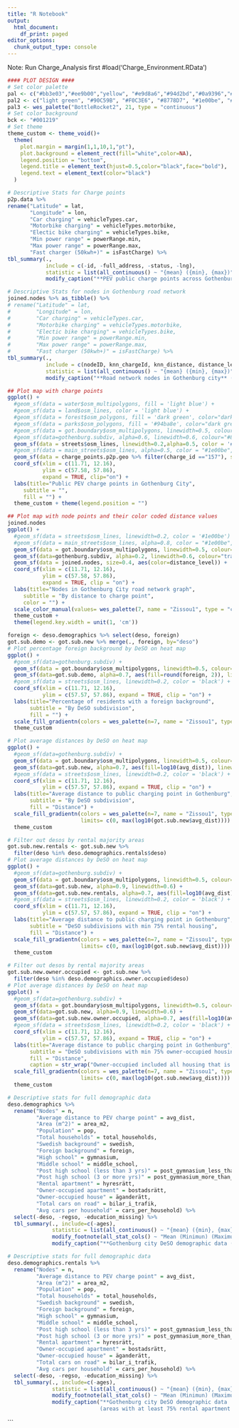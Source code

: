 ```yaml
---
title: "R Notebook"
output:
  html_document:
    df_print: paged
editor_options: 
  chunk_output_type: console
---
```


Note: Run Charge_Analysis first
#load('Charge_Environment.RData')

```r
#### PLOT DESIGN ####
# Set color palette
pal <- c("#bb3e03","#ee9b00","yellow", "#e9d8a6","#94d2bd","#0a9396","#005f73")
pal2 <- c("light green", "#90C59B", "#F0C3E6", "#8778D7", "#1e00be", "#001219")
pal3 <- wes_palette("BottleRocket2", 21, type = "continuous")
# Set color background
bck <- "#001219"
# Set theme 
theme_custom <- theme_void()+
  theme(
    plot.margin = margin(1,1,10,1,"pt"),
    plot.background = element_rect(fill="white",color=NA),
    legend.position = "bottom",
    legend.title = element_text(hjust=0.5,color="black",face="bold"),
    legend.text = element_text(color="black")
  )

```


```r
# Descriptive Stats for Charge points
p2p.data %>%
rename("Latitude" = lat,
       "Longitude" = lon,
       "Car charging" = vehicleTypes.car,
       "Motorbike charging" = vehicleTypes.motorbike,
       "Electic bike charging" = vehicleTypes.bike,
       "Min power range" = powerRange.min,
       "Max power range" = powerRange.max,
       "Fast charger (50kwh+)" = isFastCharge) %>%
tbl_summary(.,
            include = c(-id, -full_address, -status, -lng),
            statistic = list(all_continuous() ~ "{mean} ({min}, {max})")) %>%
            modify_caption("**PEV public charge points across Gothenburg city** (N = {N})")
```

```r
# Descriptive Stats for nodes in Gothenburg road network
joined.nodes %>% as_tibble() %>%
# rename("Latitude" = lat,
#        "Longitude" = lon,
#        "Car charging" = vehicleTypes.car,
#        "Motorbike charging" = vehicleTypes.motorbike,
#        "Electic bike charging" = vehicleTypes.bike,
#        "Min power range" = powerRange.min,
#        "Max power range" = powerRange.max,
#        "Fast charger (50kwh+)" = isFastCharge) %>%
tbl_summary(.,
            include = c(nodeID, knn_chargeId, knn_distance, distance_level),
            statistic = list(all_continuous() ~ "{mean} ({min}, {max})")) %>%
            modify_caption("**Road network nodes in Gothenburg city** (N = {N})")
```


```r
## Plot map with charge points
ggplot() +
  #geom_sf(data = water$osm_multipolygons, fill = 'light blue') + 
  #geom_sf(data = land$osm_lines, color = 'light blue') + 
  #geom_sf(data = forest$osm_polygons, fill = 'dark green', color="dark green") +
  #geom_sf(data = parks$osm_polygons, fill = '#94ba8e', color="dark green") +
  #geom_sf(data = got.boundary$osm_multipolygons, linewidth=0.5, colour="grey") +
  #geom_sf(data=gothenburg.subdiv, alpha=0.6, linewidth=0.6, colour="#8778D7", fill="#90C59B") +
  geom_sf(data = streets$osm_lines, linewidth=0.2,alpha=0.5, color = '#1e00be') +
  #geom_sf(data = main_streets$osm_lines, alpha=0.5, color = "#1e00be", linewidth=0.6) + 
  geom_sf(data = charge_points.p2p.geo %>% filter(charge_id =="157"), size=0.8, color="#1e00be") +
  coord_sf(xlim = c(11.71, 12.16), 
           ylim = c(57.58, 57.86), 
           expand = TRUE, clip="on") +
  labs(title="Public PEV charge points in Gothenburg City",
     subtitle = "",
     fill = "") +
  theme_custom + theme(legend.position = "")
```

```r
## Plot map with node points and their color coded distance values
joined.nodes
ggplot() +
  #geom_sf(data = streets$osm_lines, linewidth=0.2, color = '#1e00be') +
  #geom_sf(data = main_streets$osm_lines, alpha=0.8, color = "#1e00be", linewidth=0.6) + 
  geom_sf(data = got.boundary$osm_multipolygons, linewidth=0.5, colour="grey") +
  geom_sf(data=gothenburg.subdiv, alpha=0.2, linewidth=0.6, colour="transparent", fill="#90C59B")+
  geom_sf(data = joined.nodes, size=0.4, aes(color=distance_level)) +
  coord_sf(xlim = c(11.71, 12.16), 
           ylim = c(57.58, 57.86), 
           expand = TRUE, clip = "on") +
  labs(title="Nodes in Gothenburg City road network graph",
     subtitle = "By distance to charge point",
     color = "") +
  scale_color_manual(values= wes_palette(7, name = "Zissou1", type = "continuous")) +
  theme_custom + 
  theme(legend.key.width = unit(1, 'cm'))
```

```r
foreign <- deso.demographics %>% select(deso, foreign)
got.sub.demo <- got.sub.new %>% merge(., foreign, by="deso")
# Plot percentage foreign background by DeSO on heat map
ggplot() +
  #geom_sf(data=gothenburg.subdiv) +
  geom_sf(data = got.boundary$osm_multipolygons, linewidth=0.5, colour="grey") +
  geom_sf(data=got.sub.demo, alpha=0.7, aes(fill=round(foreign, 2)), linewidth=0.8) +
  #geom_sf(data = streets$osm_lines, linewidth=0.2, color = 'black') +
  coord_sf(xlim = c(11.71, 12.16), 
           ylim = c(57.57, 57.86), expand = TRUE, clip = "on") +
  labs(title="Percentage of residents with a foreign background",
       subtitle = "By DeSO subdivision",
       fill = "") +
  scale_fill_gradientn(colors = wes_palette(n=7, name = "Zissou1", type = "continuous")) +
  theme_custom
```

```r
# Plot average distances by DeSO on heat map
ggplot() +
  #geom_sf(data=gothenburg.subdiv) +
  geom_sf(data = got.boundary$osm_multipolygons, linewidth=0.5, colour="grey") +
  geom_sf(data=got.sub.new, alpha=0.7, aes(fill=log10(avg_dist)), linewidth=0.8) +
  #geom_sf(data = streets$osm_lines, linewidth=0.2, color = 'black') +
  coord_sf(xlim = c(11.71, 12.16), 
           ylim = c(57.57, 57.86), expand = TRUE, clip = "on") +
  labs(title="Average distance to public charging point in Gothenburg",
       subtitle = "By DeSO subdivision",
       fill = "Distance") +
  scale_fill_gradientn(colors = wes_palette(n=7, name = "Zissou1", type = "continuous"),
                       limits= c(0, max(log10(got.sub.new$avg_dist)))) +
  theme_custom
```

```r
# Filter out desos by rental majority areas
got.sub.new.rentals <- got.sub.new %>% 
  filter(deso %in% deso.demographics.rentals$deso)
# Plot average distances by DeSO on heat map
ggplot() +
  #geom_sf(data=gothenburg.subdiv) +
  geom_sf(data = got.boundary$osm_multipolygons, linewidth=0.5, colour="grey") +
  geom_sf(data=got.sub.new, alpha=0.9, linewidth=0.6) +
  geom_sf(data=got.sub.new.rentals, alpha=0.7, aes(fill=log10(avg_dist)), linewidth=0.8) +
  #geom_sf(data = streets$osm_lines, linewidth=0.2, color = 'black') +
  coord_sf(xlim = c(11.71, 12.16), 
           ylim = c(57.57, 57.86), expand = TRUE, clip = "on") +
  labs(title="Average distance to public charging point in Gothenburg",
       subtitle = "DeSO subdivisions with min 75% rental housing",
       fill = "Distance") +
  scale_fill_gradientn(colors = wes_palette(n=7, name = "Zissou1", type = "continuous"),
                       limits= c(0, max(log10(got.sub.new$avg_dist)))) +
  theme_custom
```

```r
# Filter out desos by rental majority areas
got.sub.new.owner.occupied <- got.sub.new %>% 
  filter(deso %in% deso.demographics.owner.occupied$deso)
# Plot average distances by DeSO on heat map
ggplot() +
  #geom_sf(data=gothenburg.subdiv) +
  geom_sf(data = got.boundary$osm_multipolygons, linewidth=0.5, colour="grey") +
  geom_sf(data=got.sub.new, alpha=0.9, linewidth=0.6) +
  geom_sf(data=got.sub.new.owner.occupied, alpha=0.7, aes(fill=log10(avg_dist)), linewidth=0.8) +
  #geom_sf(data = streets$osm_lines, linewidth=0.2, color = 'black') +
  coord_sf(xlim = c(11.71, 12.16), 
           ylim = c(57.57, 57.86), expand = TRUE, clip = "on") +
  labs(title="Average distance to public charging point in Gothenburg",
       subtitle = "DeSO subdivisions with min 75% owner-occupied housing",
       fill = "Distance",
       caption = str_wrap("Owner-occupied included all housing that is with owned outright by the resident, often a freestanding house and land (äganderätt), as well as owned apartments with a building managed by a body corporate (bostadsrätt). In both of these housing types, the residents have some or full control over facilities available to residents.", 100)) +
  scale_fill_gradientn(colors = wes_palette(n=7, name = "Zissou1", type = "continuous"),
                       limits= c(0, max(log10(got.sub.new$avg_dist)))) +
  theme_custom
```

```r
# Descriptive stats for full demographic data
deso.demographics %>% 
  rename("Nodes" = n, 
         "Average distance to PEV charge point" = avg_dist,
         "Area (m^2)" = area_m2,
         "Population" = pop,
         "Total households" = total_households,
         "Swedish background" = swedish,
         "Foreign background" = foreign,
         "High school" = gymnasium,
         "Middle school" = middle_school,
         "Post high school (less than 3 yrs)" = post_gymnasium_less_than_3,
         "Post high school (3 or more yrs)" = post_gymnasium_more_than_3,
         "Rental apartment" = hyresrätt, 
         "Owner-occupied apartment" = bostadsrätt, 
         "Owner-occupied house" = äganderätt,
         "Total cars on road" = bilar_i_trafik,
         "Avg cars per household" = cars_per_household) %>%
  select(-deso, -regso, -education_missing) %>% 
  tbl_summary(., include=c(-ages),
              statistic = list(all_continuous() ~ "{mean} ({min}, {max})")) %>%
              modify_footnote(all_stat_cols() ~ "Mean (Minimun) (Maximum)") %>%
              modify_caption("**Gothenburg city DeSO demographic data (All)** (N = {N})")
```

```r
# Descriptive stats for full demographic data
deso.demographics.rentals %>% 
  rename("Nodes" = n, 
         "Average distance to PEV charge point" = avg_dist,
         "Area (m^2)" = area_m2,
         "Population" = pop,
         "Total households" = total_households,
         "Swedish background" = swedish,
         "Foreign background" = foreign,
         "High school" = gymnasium,
         "Middle school" = middle_school,
         "Post high school (less than 3 yrs)" = post_gymnasium_less_than_3,
         "Post high school (3 or more yrs)" = post_gymnasium_more_than_3,
         "Rental apartment" = hyresrätt, 
         "Owner-occupied apartment" = bostadsrätt, 
         "Owner-occupied house" = äganderätt,
         "Total cars on road" = bilar_i_trafik,
         "Avg cars per household" = cars_per_household) %>%
  select(-deso, -regso, -education_missing) %>% 
  tbl_summary(., include=c(-ages),
              statistic = list(all_continuous() ~ "{mean} ({min}, {max})")) %>%
              modify_footnote(all_stat_cols() ~ "Mean (Minimun) (Maximum)") %>%
              modify_caption("**Gothenburg city DeSO demographic data
                             (areas with at least 75% rental apartment housing)** (N = {N})")
```
```

